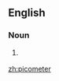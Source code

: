 ==English==

===Noun===
{{en-noun}}

# {{US}} {{SI-unit-2|pico|meter|length|metre}}

[[zh:picometer]]